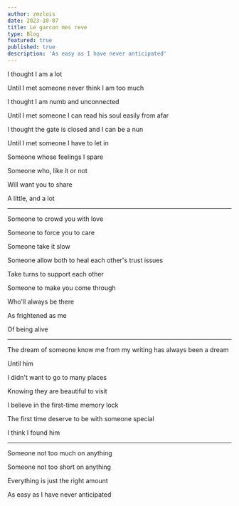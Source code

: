 ```yaml
---
author: zmzlois
date: 2023-10-07
title: Le garcon mes reve
type: Blog
featured: true
published: true
description: 'As easy as I have never anticipated'
---
```

I thought I am a lot


Until I met someone never think I am too much

I thought I am numb and unconnected

Until I met someone I can read his soul easily from afar

I thought the gate is closed and I can be a nun

Until I met someone I have to let in

Someone whose feelings I spare

Someone who, like it or not

Will want you to share

A little, and a lot

---

Someone to crowd you with love

Someone to force you to care

Someone take it slow

Someone allow both to heal each other's trust issues

Take turns to support each other

Someone to make you come through

Who'll always be there

As frightened as me

Of being alive

---

The dream of someone know me from my writing has always been a dream

Until him

I didn't want to go to many places

Knowing they are beautiful to visit

I believe in the first-time memory lock

The first time deserve to be with someone special

I think I found him

---

Someone not too much on anything

Someone not too short on anything

Everything is just the right amount

As easy as I have never anticipated